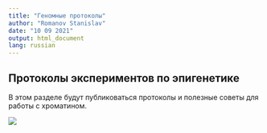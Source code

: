 ```yaml
---
title: "Геномные протоколы"
author: "Romanov Stanislav"
date: "10 09 2021"
output: html_document
lang: russian
---
```


## Протоколы экспериментов по эпигенетике

В этом разделе будут публиковаться протоколы и полезные советы для работы с хроматином.

![](/LabProtocols/_index.files/image.png)
